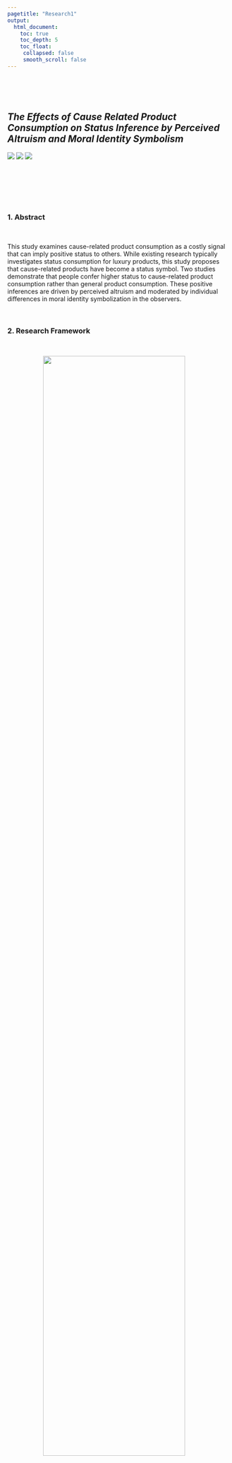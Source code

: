 ```yaml
---
pagetitle: "Research1"
output:
  html_document:
    toc: true
    toc_depth: 5
    toc_float:
     collapsed: false
     smooth_scroll: false
---
```


<link rel="stylesheet" href="styles.css" type="text/css">
<link rel="stylesheet" href="site_libs/academicons-1.9.1/css/academicons.min.css"/>

<br><br><br>

## *The Effects of Cause Related Product Consumption on Status Inference by Perceived Altruism and Moral Identity Symbolism *

![](https://img.shields.io/badge/-PROCESS macro-blue)
![](https://img.shields.io/badge/-SPSS-red)
![](https://img.shields.io/badge/-Excel-success)

<br>


<br><br><br>


### 1. Abstract
<br>

This study examines cause-related product consumption as a costly signal that can imply positive status to others. While existing research typically investigates status consumption for luxury products, this study proposes that cause-related products have become a status symbol. Two studies demonstrate that people confer higher status to cause-related product consumption rather than general product consumption. These positive inferences are driven by perceived altruism and moderated by individual differences in moral identity symbolization in the observers.


<br>


### 2. Research Framework
<br>

<p align="center">
<img src="images/framework.png" style="width:80%; border:0px solid; margin-right: 20px" align="center">
</p>

<br>


### 3. Hypotheses
<br>

-H1: Cause-related product consumption is expected to lead to higher status inferences 
compared to general product consumption.

-H2: The effect specified in H1 is mediated by perceived altruism.

-H3: In the effect of cause related products consumption on status inference through the 
perceived altruism, people with high moral identity symbolism will have a stronger effect 
than those with low moral identity symbolism.


<br>


### 4. Methodology & Results
<br>

  + Main Effect(H1).
  There was a significant difference in status inference based on cause-related product consumption, with status inference being significantly higher for cause-related product consumption compared to general product consumption (M no condition=4.779, SD=.779 vs. M condition=5.053, SD= .715, t(146)=-2.217, p=0.028). Thus, the impact of cause-related product consumption on status inference was confirmed to be significant


  + Mediation Effect(H2)
The mediation analysis showed that perceived altruism mediated the effect of cause related products consumption on status inference. Using methods prescribed by Hayes(2013, model 4), I tested the significance of the mediator by 5000 bootstrapped samples. As a result of analysis using Model 4, both the regression model of the path from cause related products consumption to perceived altruism (F=14.327, p< .001) and the regression model of the pathway from cause related products consumption and perceived altruism to status inference (F=13.515, p < .001) were statistically significant. 
In addition, as a result of the significance test of the effect of cause related products consumption on the perceived altruism, the perceived altruism increased when cause related products were consumed (B= .642, t(146)=3.785, p=.000). In terms of the effect on status inference when cause related products consumption and perceived altruism are simultaneously inputted, cause related products consumption was found to have an insignificant effect on status inference (B= .078, t(146)=.002, p > .1 ), while the perceived altruism was found to have a significant effect on status inference (B = .305, t(146) = 5.512, p= .000). I also found that perceived altruism mediates the effect of cause-related products consumption on status inference (total effect= .274, 95% CI[.030, .518]; direct effect=.078, 95% CI[-.155, .312]; indirect effect=.196, 95% CI[.083, .336]). 

Therefore, the mediating effect of perceived altruism was verified.


  + Moderated Mediation Effect(H3)
The SPSS PROCESS macro model 1 (Hayes, 2013) was employed to examine whether moral identity symbolism moderates the impact of cause-related products on perceived altruism. The analysis confirmed this moderation effect using SPSS PROCESS macro model 1 (Hayes, 2013). 
Moral identity symbolization was identified as a significant moderator of the effect of cause-related products consumption on perceived altruism (B=1.32, t(146)=2.028, p=.049). The conditional indirect effect was most pronounced and statistically significant among individuals high in moral identity symbolization (1 SD above the mean of moral identity symbolization; B=1.176, t(146)=2.416, p=.019). 
However, the conditional indirect effect was weakest and not statistically significant among individuals low in moral identity symbolism (1 SD below the mean of moral identity symbolization; B=-.144, t(146)=-.333, p>.1).


<br>


### 5. The result of the research framework
<br>

<p align="center">
<img src="images/RESULT_FRAMEWORK.png" style="width:80%; border:0px solid; margin-right: 20px" align="center">
</p>


<br>


### 6. Discussion

<br>

The study examines how individuals perceive social status through consumption choices, particularly focusing on cause-related products. It finds that engaging in cause-related consumption is seen as a form of prosocial behavior, signaling higher status to observers. This perception is influenced by the perceived altruism associated with the consumption of such products, especially for individuals with high moral identity symbolism. Conversely, those with low moral identity symbolism do not significantly affect perceived altruism or status inference.

The research contributes to understanding how individuals achieve status through prosocial behavior, an area not extensively explored in marketing. It highlights cause-related products as a means of signaling status, expanding beyond traditional luxury goods. Additionally, it emphasizes the importance of considering socio-psychological factors in marketing research, showing how prosocial behavior influences status inference and establishes social psychological superiority. Lastly, by focusing on cause-related consumption, the study extends beyond direct methods of prosocial behavior, such as financial donations or charity participation.


<br>


### 7. Full Thesis
<br>

Please click [HERE](files/msthesis.pdf) for the full thesis.


<br>


